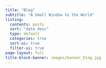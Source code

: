 ```yaml
---
title: "Blog"
subtitle: "A Small Window to the World"
listing:
  contents: posts
  sort: "date desc"
  type: default
  categories: true
  sort-ui: true
  filter-ui: true
page-layout: full
title-block-banner: images/banner_blog.jpg
---
```

